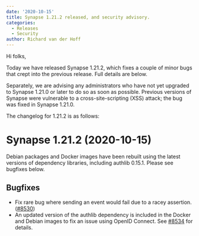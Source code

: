 ```yaml
---
date: '2020-10-15'
title: Synapse 1.21.2 released, and security advisory.
categories:
  - Releases
  - Security
author: Richard van der Hoff
---
```


Hi folks,

Today we have released Synapse 1.21.2, which fixes a couple of minor bugs that crept into the previous release. Full details are below.

Separately, we are advising any administrators who have not yet upgraded to Synapse 1.21.0 or later to do so as soon as possible. Previous versions of Synapse were vulnerable to a cross-site-scripting (XSS) attack; the bug was fixed in Synapse 1.21.0.

The changelog for 1.21.2 is as follows:

Synapse 1.21.2 (2020-10-15)
===========================

Debian packages and Docker images have been rebuilt using the latest versions of dependency libraries, including authlib 0.15.1. Please see bugfixes below.

Bugfixes
--------

- Fix rare bug where sending an event would fail due to a racey assertion. ([\#8530](https://github.com/matrix-org/synapse/issues/8530))
- An updated version of the authlib dependency is included in the Docker and Debian images to fix an issue using OpenID Connect. See [\#8534](https://github.com/matrix-org/synapse/issues/8534) for details.
